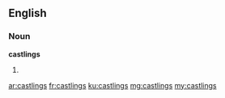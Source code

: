 ==English==

===Noun===
'''castlings'''

# {{plural of|castling}}

[[ar:castlings]]
[[fr:castlings]]
[[ku:castlings]]
[[mg:castlings]]
[[my:castlings]]